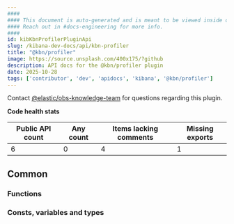 ```yaml
---
####
#### This document is auto-generated and is meant to be viewed inside our experimental, new docs system.
#### Reach out in #docs-engineering for more info.
####
id: kibKbnProfilerPluginApi
slug: /kibana-dev-docs/api/kbn-profiler
title: "@kbn/profiler"
image: https://source.unsplash.com/400x175/?github
description: API docs for the @kbn/profiler plugin
date: 2025-10-28
tags: ['contributor', 'dev', 'apidocs', 'kibana', '@kbn/profiler']
---
```




Contact [@elastic/obs-knowledge-team](https://github.com/orgs/elastic/teams/obs-knowledge-team) for questions regarding this plugin.

**Code health stats**

| Public API count  | Any count | Items lacking comments | Missing exports |
|-------------------|-----------|------------------------|-----------------|
| 6 | 0 | 4 | 1 |

## Common

### Functions
<DocDefinitionList data={kbnProfilerObj.common.functions}/>

### Consts, variables and types
<DocDefinitionList data={kbnProfilerObj.common.misc}/>

